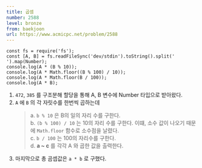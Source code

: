 ```yaml
---
title: 곱셈
number: 2588
level: bronze
from: baekjoon
url: https://www.acmicpc.net/problem/2588
---
```


```
const fs = require('fs');
const [A, B] = fs.readFileSync('dev/stdin').toString().split(' ').map(Number);
console.log(A * (B % 10));
console.log(A * Math.floor((B % 100) / 10));
console.log(A * Math.floor(B / 100));
console.log(A * B);
```

1.  `472`, `385` 를 구조분해 할당을 통해 A, B 변수에 Number 타입으로 받아왔다.
2.  `A` 에 `B` 의 각 자릿수를 한번씩 곱하는데
    > a. `b % 10` 은 B의 일의 자리 수를 구한다.  
    > b. `(b % 100) / 10` 는 10의 자리 수를 구한다. 이떄, 소수 값이 나오기 때문에 `Math.floor` 함수로 소수점을 날렸다.  
    > c. `b / 100` 는 100의 자리수를 구한다.  
    > d. **a ~ c** 를 각각 A 와 곱한 값을 출력한다.
3.  마지막으로 총 곰셉값은 `a * b` 로 구했다.
